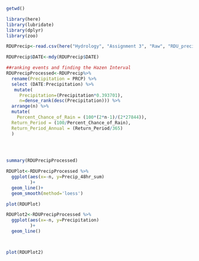 ```r

getwd()

library(here)
library(lubridate)
library(dplyr)
library(zoo)

RDUPrecip<-read.csv(here("Hydrology", "Assignment 3", "Raw", "RDU_precip_daily_cm_1942_to_2020-8-10(in).csv" ))

RDUPrecip$DATE<-mdy(RDUPrecip$DATE)
```



```r

##ranking events and finding the Hazen Interval
RDUPrecipProcessed<-RDUPrecip%>% 
  rename(Precipitation = PRCP) %>%
  select (DATE:Precipitation) %>%
   mutate(
     Precipitation=(Precipitation*0.393701),
     n=dense_rank(desc(Precipitation))) %>% 
  arrange(n) %>% 
  mutate(
    Percent_Chance_of_Rain = (100*(2*n-1)/(2*27844)),
  Return_Period = (100/Percent_Chance_of_Rain),
  Return_Period_Annual = (Return_Period/365)
  )
 
 



```


```r
summary(RDUPrecipProcessed)

RDUPlot<-RDUPrecipProcessed %>% 
  ggplot(aes(x=-n, y=Precip_48hr_sum)
         )+
  geom_line()+
  geom_smooth(method='loess')

plot(RDUPlot)

RDUPlot2<-RDUPrecipProcessed %>% 
  ggplot(aes(x=-n, y=Precipitation)
         )+
  geom_line()



plot(RDUPlot2)


```





